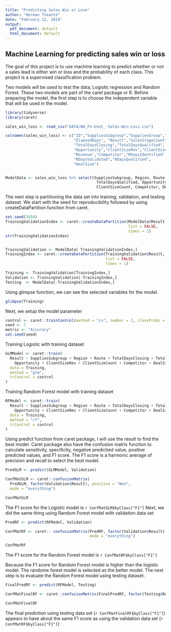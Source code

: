 ```yaml
---
title: "Predicting Sales Win or Lose"
author: "Herman Toeante"
date: "February 12, 2019"
output:
  pdf_document: default
  html_document: default
---
```



## Machine Learning for predicting sales win or loss

The goal of this project is to use machine learning to predict whether or not a sales lead is either win or loss and the probability of each class. This project is a supervised classification problem.

Two models will be used to test the data; Logistic regression and Random Forest. These two models are part of the caret package or R. Before preparing the model, the first step is to choose the independent variable that will be used in the model.

```r

library(tidyverse)
library(caret)

sales_win_loss <- read_csv("DATA/WA_Fn-UseC_-Sales-Win-Loss.csv")

colnames(sales_win_loss) <- c("ID","SuppliesSubgroup","SuppliesGroup","Region", "Route",
                              "ElapsedDays", "Result","SalesStageCount",
                              "TotalDaysClosing","TotalDaysQualified",
                              "Opportunity","ClientSizeRev","ClientSizeCount",
                              "Revenue","Competitor","RDaysIdentified",
                              "RDaysValidated","RDaysQualified",
                              "DealSize")


ModelData <- sales_win_loss %>% select(SuppliesSubgroup, Region, Route, TotalDaysClosing, 
                                        TotalDaysQualified, Opportunity, ClientSizeRev, 
                                        ClientSizeCount, Competitor, DealSize, Result)
```

The next step is partitioning the data set into training, validation, and testing dataset.
We start with the seed for reproducibility followed by using createDataPartition function from caret.

```r

set.seed(3456)
TrainingValidationIndex <- caret::createDataPartition(ModelData$Result, p = .80, 
                                                      list = FALSE, 
                                                      times = 1)
str(TrainingValidationIndex)


TrainingValidation <- ModelData[ TrainingValidationIndex,]
TrainingIndex <- caret::createDataPartition(TrainingValidation$Result, p = .75, 
                                            list = FALSE, 
                                            times = 1)

Training <- TrainingValidation[TrainingIndex,]
Validation <- TrainingValidation[-TrainingIndex,]
Testing  <- ModelData[-TrainingValidationIndex,]

```

Using glimpse function, we can see the selected variables for the model.

```r

glimpse(Training)

```

Next, we setup the model parameter

```r

control <- caret::trainControl(method = "cv", number = 2, classProbs = TRUE)
seed <- 7
metric <- "Accuracy"
set.seed(seed)

```

Training Logistic with training dataset

```r

GLMModel <- caret::train(
  Result ~ SuppliesSubgroup + Region + Route + TotalDaysClosing + TotalDaysQualified +
    Opportunity + ClientSizeRev + ClientSizeCount + Competitor + DealSize,
  data = Training,
  method = "glm",
  trControl = control
)

```

Training Random Forest model with training dataset

```r

RFModel <- caret::train(
  Result ~ SuppliesSubgroup + Region + Route + TotalDaysClosing + TotalDaysQualified +
    Opportunity + ClientSizeRev + ClientSizeCount + Competitor + DealSize,
  data = Training,
  method = "rf",
  trControl = control
)

```

Using predict function from caret package, I will use the result to find the best model.
Caret package also have the confusion matrix function to calculate sensitivity, specificity, negative predictied value, positive predicted values, and F1 score.  The F1 score is a harmonic average of precision and recall to select the best model.

```r

PredGLM <- predict(GLMModel, Validation)

ConfMatGLM <- caret::confusionMatrix(
  PredGLM, factor(Validation$Result), positive = "Won", 
  mode = "everything")

ConfMatGLM

```

The F1 score for the Logistic model is `r ConfMatGLM$byClass["F1"]`
Next, we did the same thing using Random Forest model with validation data set

```r

PredRF <- predict(RFModel, Validation)

ConfMatRF <- caret:: confusionMatrix(PredRF, factor(Validation$Result), positive = "Won", 
                                     mode = "everything")

ConfMatRF

```

The F1 score for the Random Forest model is `r ConfMatRF$byClass["F1"]`

Because the F1 score for Random Forest model is higher than the logistic model.  The randome forest model is selected as the better model. The next step is to evaluate the Random Forest model using testing dataset.

```r

FinalPredRF <- predict(RFModel, Testing)

ConfMatFinalRF <- caret::confusionMatrix(FinalPredRF, factor(Testing$Result), positive = "Won", mode = "everything")

ConfMatFinalRF

```

The final prediction using testing data set (`r ConfMatFinalRF$byClass["F1"]`) appears to have about the same F1 score as using the validation data set (`r ConfMatRF$byClass["F1"]`)






